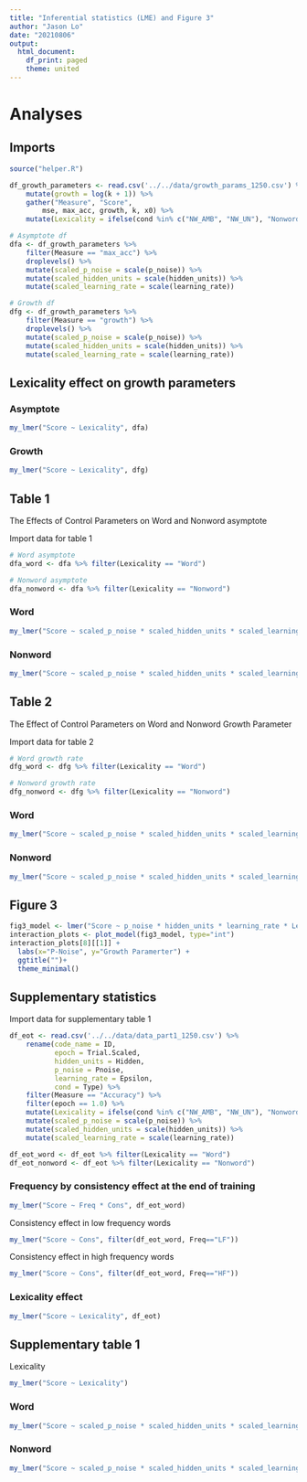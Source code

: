 ```yaml
---
title: "Inferential statistics (LME) and Figure 3"
author: "Jason Lo"
date: "20210806"
output:
  html_document:
    df_print: paged
    theme: united
---
```


# Analyses {.tabset}

## Imports
```r
source("helper.R")

df_growth_parameters <- read.csv('../../data/growth_params_1250.csv') %>%
    mutate(growth = log(k + 1)) %>%
    gather("Measure", "Score",
        mse, max_acc, growth, k, x0) %>% 
    mutate(Lexicality = ifelse(cond %in% c("NW_AMB", "NW_UN"), "Nonword", "Word")) 

# Asymptote df
dfa <- df_growth_parameters %>% 
    filter(Measure == "max_acc") %>%
    droplevels() %>% 
    mutate(scaled_p_noise = scale(p_noise)) %>% 
    mutate(scaled_hidden_units = scale(hidden_units)) %>% 
    mutate(scaled_learning_rate = scale(learning_rate))

# Growth df
dfg <- df_growth_parameters %>% 
    filter(Measure == "growth") %>%
    droplevels() %>% 
    mutate(scaled_p_noise = scale(p_noise)) %>% 
    mutate(scaled_hidden_units = scale(hidden_units)) %>% 
    mutate(scaled_learning_rate = scale(learning_rate))
```

## Lexicality effect on growth parameters

### Asymptote
```r
my_lmer("Score ~ Lexicality", dfa)
```

### Growth
```r
my_lmer("Score ~ Lexicality", dfg)
```

## Table 1
The Effects of Control Parameters on Word and Nonword asymptote  

Import data for table 1
```r
# Word asymptote
dfa_word <- dfa %>% filter(Lexicality == "Word")

# Nonword asymptote
dfa_nonword <- dfa %>% filter(Lexicality == "Nonword")

```

### Word
```r
my_lmer("Score ~ scaled_p_noise * scaled_hidden_units * scaled_learning_rate", dfa_word)
```

### Nonword
```r
my_lmer("Score ~ scaled_p_noise * scaled_hidden_units * scaled_learning_rate", dfa_nonword)
```





## Table 2
The Effect of Control Parameters on Word and Nonword Growth Parameter 

Import data for table 2
```r
# Word growth rate
dfg_word <- dfg %>% filter(Lexicality == "Word")

# Nonword growth rate
dfg_nonword <- dfg %>% filter(Lexicality == "Nonword")
```

### Word
```r
my_lmer("Score ~ scaled_p_noise * scaled_hidden_units * scaled_learning_rate", dfg_word)
```

### Nonword
```r
my_lmer("Score ~ scaled_p_noise * scaled_hidden_units * scaled_learning_rate", dfg_nonword)
```


## Figure 3

```r
fig3_model <- lmer("Score ~ p_noise * hidden_units * learning_rate * Lexicality + (1|code_name)", dfg)
interaction_plots <- plot_model(fig3_model, type="int")
interaction_plots[8][[1]] + 
  labs(x="P-Noise", y="Growth Paramerter") +
  ggtitle("")+
  theme_minimal()
```

## Supplementary statistics

Import data for supplementary table 1
```r
df_eot <- read.csv('../../data/data_part1_1250.csv') %>%
    rename(code_name = ID,
           epoch = Trial.Scaled,
           hidden_units = Hidden,
           p_noise = Pnoise,
           learning_rate = Epsilon,
           cond = Type) %>% 
    filter(Measure == "Accuracy") %>% 
    filter(epoch == 1.0) %>% 
    mutate(Lexicality = ifelse(cond %in% c("NW_AMB", "NW_UN"), "Nonword", "Word")) %>% 
    mutate(scaled_p_noise = scale(p_noise)) %>% 
    mutate(scaled_hidden_units = scale(hidden_units)) %>% 
    mutate(scaled_learning_rate = scale(learning_rate))

df_eot_word <- df_eot %>% filter(Lexicality == "Word")
df_eot_nonword <- df_eot %>% filter(Lexicality == "Nonword")
```

### Frequency by consistency effect at the end of training
```r
my_lmer("Score ~ Freq * Cons", df_eot_word)
```

Consistency effect in low frequency words
```r
my_lmer("Score ~ Cons", filter(df_eot_word, Freq=="LF"))
```
Consistency effect in high frequency words
```r
my_lmer("Score ~ Cons", filter(df_eot_word, Freq=="HF"))
```
### Lexicality effect
```r
my_lmer("Score ~ Lexicality", df_eot)
```



## Supplementary table 1

Lexicality
```r
my_lmer("Score ~ Lexicality")
```



### Word
```r
my_lmer("Score ~ scaled_p_noise * scaled_hidden_units * scaled_learning_rate", df_eot_word)
```

### Nonword
```r
my_lmer("Score ~ scaled_p_noise * scaled_hidden_units * scaled_learning_rate", df_eot_nonword)
```
